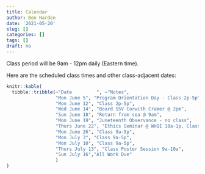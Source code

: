 ```yaml
---
title: Calendar
author: Ben Harden
date: '2021-05-20'
slug: []
categories: []
tags: []
draft: no
---
```


Class period will be 9am - 12pm daily (Eastern time).

Here are the scheduled class times and other class-adjacent dates:

```r
knitr::kable(
  tibble::tribble(~"Date         ", ~"Notes",
                  "Mon June 5", "Program Orientation Day - Class 2p-5p",
                  "Mon June 12", "Class 2p-5p",
                  "Wed June 14", "Board SSV Corwith Cramer @ 2pm",
                  "Sun June 18", "Return from sea @ 9am",
                  "Mon June 19", "Juneteenth Observance - no class",
                  "Thurs June 22", "Ethics Seminar @ WHOI 10a-1p, Class 3p-5p",
                  "Mon June 26", "Class 9a-5p",
                  "Mon July 3", "Class 9a-5p",
                  "Mon July 10", "Class 9a-5p",
                  "Thurs July 13", "Class Poster Session 9a-10a",
                  "Sun July 16","All Work Due"
                  )
)
```
